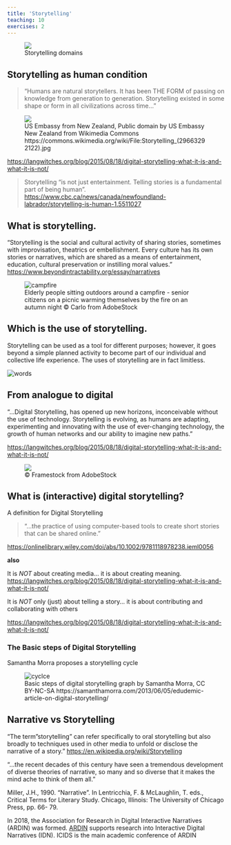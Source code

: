 ```yaml
---
title: 'Storytelling'
teaching: 10
exercises: 2
---
```


![Storytelling domains](fig/Fig_01_self_produced_graph.png){alt=''}

## Storytelling as human condition
> "Humans are natural storytellers. It has been THE FORM of passing on knowledge from generation to generation. Storytelling existed in some shape or form in all civilizations across time..."

![US Embassy from New Zealand, Public domain by US Embassy New Zealand from Wikimedia Commons https://commons.wikimedia.org/wiki/File:Storytelling_(29663292122).jpg ](fig/Fig_02_Storytelling_(29663292122).jpg){alt=''}


[https://langwitches.org/blog/2015/08/18/digital-storytelling-what-it-is-and-what-it-is-not/](https://langwitches.org/blog/2015/08/18/digital-storytelling-what-it-is-and-what-it-is-not/)

>Storytelling "is not just entertainment. Telling stories is a fundamental part of being human".
[https://www.cbc.ca/news/canada/newfoundland-labrador/storytelling-is-human-1.5511027](https://www.cbc.ca/news/canada/newfoundland-labrador/storytelling-is-human-1.5511027 ) 


## What is storytelling.

"Storytelling is the social and cultural activity of sharing stories, sometimes with improvisation, theatrics or embellishment.
Every culture has its own stories or narratives, which are shared as a means of entertainment, education, cultural preservation or instilling moral values."
[https://www.beyondintractability.org/essay/narratives](https://www.beyondintractability.org/essay/narratives) 

![Elderly people sitting outdoors around a campfire - senior citizens on a picnic warming themselves by the fire on an autumn night &copy; Carlo from AdobeStock](fig/Fig_04_AdobeStock_461032749.jpeg){alt='campfire'}

## Which is the use of storytelling.

Storytelling can be used as a tool for different purposes; however, it goes beyond a simple planned activity to become part of our individual and collective life experience. The uses of storytelling are in fact limitless. 

![](fig/Fig_05_wordcloud.PNG){alt='words'}


## From analogue to digital

"...Digital Storytelling, has opened up new horizons, inconceivable without the use of technology. Storytelling is evolving, as humans are adapting, experimenting and innovating with the use of ever-changing technology, the growth of human networks and our ability to imagine new paths."

[https://langwitches.org/blog/2015/08/18/digital-storytelling-what-it-is-and-what-it-is-not/](https://langwitches.org/blog/2015/08/18/digital-storytelling-what-it-is-and-what-it-is-not/)
 
![&copy; Framestock from AdobeStock](fig/FIg_06_AdobeStock_535693047.jpeg){alt=''}

## What is (interactive) digital storytelling?

A definition for Digital Storytelling

> "...the practice of using computer-based tools to create short stories that can be shared online."

[https://onlinelibrary.wiley.com/doi/abs/10.1002/9781118978238.ieml0056](https://onlinelibrary.wiley.com/doi/abs/10.1002/9781118978238.ieml0056)

**also**

It is *NOT* about creating media... it is about creating meaning.
[https://langwitches.org/blog/2015/08/18/digital-storytelling-what-it-is-and-what-it-is-not/](https://langwitches.org/blog/2015/08/18/digital-storytelling-what-it-is-and-what-it-is-not/)

It is *NOT* only (just) about telling a story... it is about contributing and collaborating with others

[https://langwitches.org/blog/2015/08/18/digital-storytelling-what-it-is-and-what-it-is-not/](https://langwitches.org/blog/2015/08/18/digital-storytelling-what-it-is-and-what-it-is-not/)

### The Basic steps of Digital Storytelling 

Samantha Morra proposes a storytelling cycle

![Basic steps of digital storytelling graph by Samantha Morra, CC BY-NC-SA https://samanthamorra.com/2013/06/05/edudemic-article-on-digital-storytelling/  ](fig/Fig_07_DigstoryProcess.png){alt='cyclce'}


## Narrative vs Storytelling
"The term "storytelling" can refer specifically to oral storytelling but also broadly to techniques used in other media to unfold or disclose the narrative of a story."
[https://en.wikipedia.org/wiki/Storytelling](https://en.wikipedia.org/wiki/Storytelling) 

"...the recent decades of this century have seen a tremendous development of diverse theories of narrative, so many and so diverse that it makes the mind ache to think of them all."

Miller, J.H., 1990. "Narrative". In Lentricchia, F. & McLaughlin, T. eds., Critical Terms for Literary Study. Chicago, Illinois: The University of Chicago Press, pp. 66- 79.

In 2018, the Association for Research in Digital Interactive Narratives (ARDIN) was formed. [ARDIN](https://ardin.online/) supports research into Interactive Digital Narratives (IDN). ICIDS is the main academic conference of ARDIN

